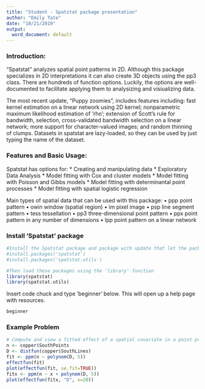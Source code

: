```yaml
---
title: "Student - Spatstat package presentation"
author: "Emily Tate"
date: "10/21/2019"
output:
  word_document: default
---
```


### Introduction: 
 “Spatstat” analyzes spatial point patterns in 2D.  Although this package specializes in 2D interpretations it can also create 3D objects using the pp3 class. There are hundreds of function options. Luckily, the options are well-documented to facilitate applying them to analysizing and visiualizing data.
 
 
The most recent update, “Puppy zoomies”, includes features including: fast kernel estimation on a linear network using 2D kernel; nonparametric maximum likelihood estimation of ‘rho’; extension of Scott’s rule for bandwidth, selection, cross-validated bandwidth selection on a linear network; more support for character-valued images; and random thinning of clumps. Datasets in spatstat are lazy-loaded, so they can be used by just typing the name of the dataset.

### Features and Basic Usage:
Spatstat has options for: 
* Creating and manipulating data 
* Exploratory Data Analysis 
* Model fitting with Cox and cluster models 
* Model fitting with Poisson and Gibbs models 
* Model fitting with determinantal point processes 
* Model fitting with spatial logistic regression

Main types of spatial data that can be used with this package:
•	ppp point pattern
•	owin window (spatial region)
•	im pixel image
•	psp line segment pattern
•	tess tessellation
•	pp3 three-dimensional point pattern
•	ppx point pattern in any number of dimensions
•	lpp point pattern on a linear network

### Install 'Spatstat' package
```r
#Install the Spatstat package and package with update that let the package functions run
#install.packages('spatstat') 
#install.packages('spatstat.utils') 

#Then load these packages using the 'library' function
library(spatstat)
library(spatstat.utils)
```

Insert code chuck and type 'beginner' below. This will open up a help page with resources.
```r
beginner
```


### Example Problem
```r
# Compute and view a fitted effect of a spatial covariate in a point process model
n <- copper$SouthPoints 
D <- distfun(copper$SouthLines)
fit <- ppm(n ~ polynom(D, 5))
effectfun(fit)
plot(effectfun(fit, se.fit=TRUE))
fitx <- ppm(n ~ x + polynom(D, 5))
plot(effectfun(fitx, "D", x=20))
```



